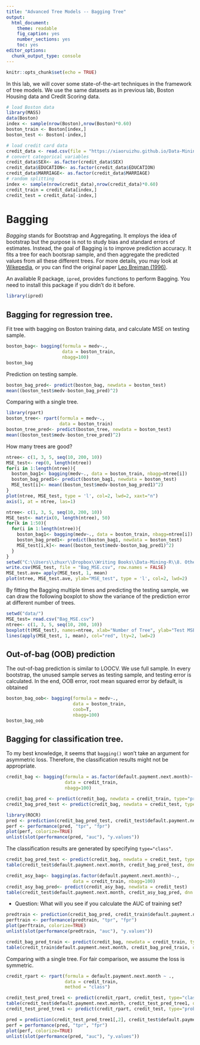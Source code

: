 ```yaml
---
title: "Advanced Tree Models -- Bagging Tree"
output: 
  html_document: 
    theme: readable
    fig_caption: yes
    number_sections: yes
    toc: yes
editor_options: 
  chunk_output_type: console
---
```


```r
knitr::opts_chunk$set(echo = TRUE)
```

In this lab, we will cover some state-of-the-art techniques in the framework of tree models. We use the same datasets as in previous lab, Boston Housing data and Credit Scoring data.

```r
# load Boston data
library(MASS)
data(Boston)
index <- sample(nrow(Boston),nrow(Boston)*0.60)
boston_train <- Boston[index,]
boston_test <- Boston[-index,]

# load credit card data
credit_data <- read.csv(file = "https://xiaoruizhu.github.io/Data-Mining-R/lecture/data/credit_default.csv", header=T)
# convert categorical variables
credit_data$SEX<- as.factor(credit_data$SEX)
credit_data$EDUCATION<- as.factor(credit_data$EDUCATION)
credit_data$MARRIAGE<- as.factor(credit_data$MARRIAGE)
# random splitting
index <- sample(nrow(credit_data),nrow(credit_data)*0.60)
credit_train = credit_data[index,]
credit_test = credit_data[-index,]
```

# Bagging

*Bagging* stands for Bootstrap and Aggregating. It employs the idea of bootstrap but the purpose is not to study bias and standard errors of estimates. Instead, the goal of Bagging is to improve prediction accuracy. It fits a tree for each bootsrap sample, and then aggregate the predicted values from all these different trees. For more details, you may look at [Wikepedia](https://en.wikipedia.org/wiki/Bootstrap_aggregating), or you can find the original paper [Leo Breiman (1996)](https://link.springer.com/content/pdf/10.1007/BF00058655.pdf).


An available R package, `ipred`, provides functions to perform Bagging. You need to install this package if you didn't do it before.
```r
library(ipred)
```

## Bagging for regression tree.

Fit tree with bagging on Boston training data, and calculate MSE on testing sample.
```r
boston_bag<- bagging(formula = medv~., 
                     data = boston_train, 
                     nbagg=100)
boston_bag
```

Prediction on testing sample.
```r
boston_bag_pred<- predict(boston_bag, newdata = boston_test)
mean((boston_test$medv-boston_bag_pred)^2)
```

Comparing with a single tree.
```r
library(rpart)
boston_tree<- rpart(formula = medv~., 
                    data = boston_train)
boston_tree_pred<- predict(boston_tree, newdata = boston_test)
mean((boston_test$medv-boston_tree_pred)^2)
```

How many trees are good? 
```r
ntree<- c(1, 3, 5, seq(10, 200, 10))
MSE_test<- rep(0, length(ntree))
for(i in 1:length(ntree)){
  boston_bag1<- bagging(medv~., data = boston_train, nbagg=ntree[i])
  boston_bag_pred1<- predict(boston_bag1, newdata = boston_test)
  MSE_test[i]<- mean((boston_test$medv-boston_bag_pred1)^2)
}
plot(ntree, MSE_test, type = 'l', col=2, lwd=2, xaxt="n")
axis(1, at = ntree, las=1)
```

```r
ntree<- c(1, 3, 5, seq(10, 200, 10))
MSE_test<- matrix(0, length(ntree), 50)
for(k in 1:50){
  for(i in 1:length(ntree)){
    boston_bag1<- bagging(medv~., data = boston_train, nbagg=ntree[i])
    boston_bag_pred1<- predict(boston_bag1, newdata = boston_test)
    MSE_test[i,k]<- mean((boston_test$medv-boston_bag_pred1)^2)
  }
}
setwd("C:\\Users\\zhuxr\\Dropbox\\Writing Books\\Data-Mining-R\\8. Other topics\\Advanced Tree\\data")
write.csv(MSE_test, file = "Bag_MSE.csv", row.names = FALSE)
MSE_test.ave= apply(MSE_test, 1, mean)
plot(ntree, MSE_test.ave, ylab="MSE_test", type = 'l', col=2, lwd=2)
```

By fitting the Bagging multiple times and predicting the testing sample, we can draw the following boxplot to show the variance of the prediction error at different number of trees.

```r
setwd("data/")
MSE_test= read.csv("Bag_MSE.csv")
ntree<- c(1, 3, 5, seq(10, 200, 10))
boxplot(t(MSE_test), names=ntree, xlab="Number of Tree", ylab="Test MSE")
lines(apply(MSE_test, 1, mean), col="red", lty=2, lwd=2)
```


## Out-of-bag (OOB) prediction

The out-of-bag prediction is similar to LOOCV. We use full sample. In every bootstrap, the unused sample serves as testing sample, and testing error is calculated. In the end, OOB error, root mean squared error by default, is obtained 

```r
boston_bag_oob<- bagging(formula = medv~., 
                         data = boston_train, 
                         coob=T, 
                         nbagg=100)
boston_bag_oob
```

## Bagging for classification tree.

To my best knowledge, it seems that `bagging()` won't take an argument for asymmetric loss. Therefore, the classification results might not be appropriate. 


```r
credit_bag <- bagging(formula = as.factor(default.payment.next.month)~., 
                      data = credit_train, 
                      nbagg=100)

credit_bag_pred <- predict(credit_bag, newdata = credit_train, type="prob")[,2]
credit_bag_pred_test <- predict(credit_bag, newdata = credit_test, type="prob")[,2]

library(ROCR)
pred <- prediction(credit_bag_pred_test, credit_test$default.payment.next.month)
perf <- performance(pred, "tpr", "fpr")
plot(perf, colorize=TRUE)
unlist(slot(performance(pred, "auc"), "y.values"))
```

The classification results are generated by specifying `type="class"`.

```r
credit_bag_pred_test <- predict(credit_bag, newdata = credit_test, type="class")
table(credit_test$default.payment.next.month, credit_bag_pred_test, dnn = c("True", "Pred"))

credit_asy_bag<- bagging(as.factor(default.payment.next.month)~., 
                         data = credit_train, nbagg=100)
credit_asy_bag_pred<- predict(credit_asy_bag, newdata = credit_test)
table(credit_test$default.payment.next.month, credit_asy_bag_pred, dnn = c("True", "Pred"))

```


- Question: What will you see if you calculate the AUC of training set?

```r
predtrain <- prediction(credit_bag_pred, credit_train$default.payment.next.month)
perftrain <- performance(predtrain, "tpr", "fpr")
plot(perftrain, colorize=TRUE)
unlist(slot(performance(predtrain, "auc"), "y.values"))

credit_bag_pred_train <- predict(credit_bag, newdata = credit_train, type="class")
table(credit_train$default.payment.next.month, credit_bag_pred_train, dnn = c("True", "Pred"))
```


Comparing with a single tree. For fair comparison, we assume the loss is symmetric.

```r
credit_rpart <- rpart(formula = default.payment.next.month ~ ., 
                      data = credit_train, 
                      method = "class")

credit_test_pred_tree1 <- predict(credit_rpart, credit_test, type="class")
table(credit_test$default.payment.next.month, credit_test_pred_tree1, dnn=c("Truth","Predicted"))
credit_test_pred_tree1 <- predict(credit_rpart, credit_test, type="prob")

pred = prediction(credit_test_pred_tree1[,2], credit_test$default.payment.next.month)
perf = performance(pred, "tpr", "fpr")
plot(perf, colorize=TRUE)
unlist(slot(performance(pred, "auc"), "y.values"))
```


